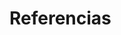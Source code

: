 # Referencias {#sec-references .unnumbered .unlisted}

<!-- https://github.com/quarto-dev/quarto-cli/issues/2770 -->

::: {.content-visible when-format="html"}
:::


::: {.content-visible when-format="pdf"}
:::

::: {#refs .content-visible when-format="html"}
:::


